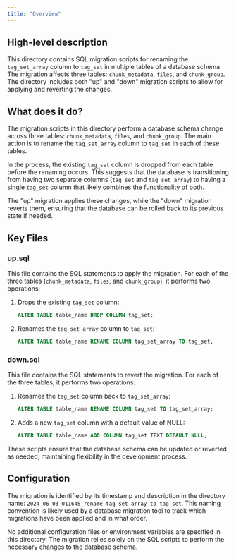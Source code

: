 ```yaml
---
title: "Overview"
---
```


## High-level description
This directory contains SQL migration scripts for renaming the `tag_set_array` column to `tag_set` in multiple tables of a database schema. The migration affects three tables: `chunk_metadata`, `files`, and `chunk_group`. The directory includes both "up" and "down" migration scripts to allow for applying and reverting the changes.

## What does it do?
The migration scripts in this directory perform a database schema change across three tables: `chunk_metadata`, `files`, and `chunk_group`. The main action is to rename the `tag_set_array` column to `tag_set` in each of these tables. 

In the process, the existing `tag_set` column is dropped from each table before the renaming occurs. This suggests that the database is transitioning from having two separate columns (`tag_set` and `tag_set_array`) to having a single `tag_set` column that likely combines the functionality of both.

The "up" migration applies these changes, while the "down" migration reverts them, ensuring that the database can be rolled back to its previous state if needed.

## Key Files

### up.sql
This file contains the SQL statements to apply the migration. For each of the three tables (`chunk_metadata`, `files`, and `chunk_group`), it performs two operations:

1. Drops the existing `tag_set` column:
   ```sql
   ALTER TABLE table_name DROP COLUMN tag_set;
   ```

2. Renames the `tag_set_array` column to `tag_set`:
   ```sql
   ALTER TABLE table_name RENAME COLUMN tag_set_array TO tag_set;
   ```

### down.sql
This file contains the SQL statements to revert the migration. For each of the three tables, it performs two operations:

1. Renames the `tag_set` column back to `tag_set_array`:
   ```sql
   ALTER TABLE table_name RENAME COLUMN tag_set TO tag_set_array;
   ```

2. Adds a new `tag_set` column with a default value of NULL:
   ```sql
   ALTER TABLE table_name ADD COLUMN tag_set TEXT DEFAULT NULL;
   ```

These scripts ensure that the database schema can be updated or reverted as needed, maintaining flexibility in the development process.

## Configuration
The migration is identified by its timestamp and description in the directory name: `2024-06-03-011645_rename-tag-set-array-to-tag-set`. This naming convention is likely used by a database migration tool to track which migrations have been applied and in what order.

No additional configuration files or environment variables are specified in this directory. The migration relies solely on the SQL scripts to perform the necessary changes to the database schema.
